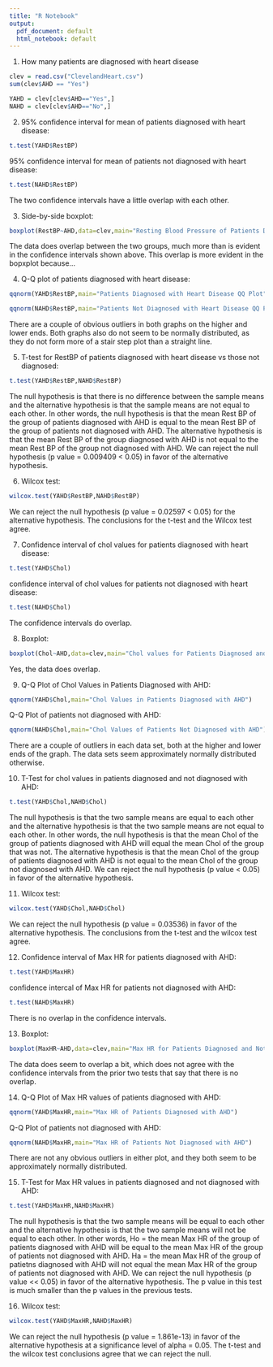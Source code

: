 ```yaml
---
title: "R Notebook"
output:
  pdf_document: default
  html_notebook: default
---
```

1. How many patients are diagnosed with heart disease
```r
clev = read.csv("ClevelandHeart.csv")
sum(clev$AHD == "Yes")
```
```r
YAHD = clev[clev$AHD=="Yes",]
NAHD = clev[clev$AHD=="No",]
```
2. 95% confidence interval for mean of patients diagnosed with heart disease:
```r
t.test(YAHD$RestBP)
```
95% confidence interval for mean of patients not diagnosed with heart disease:
```r
t.test(NAHD$RestBP)
```
The two confidence intervals have a little overlap with each other.

3. Side-by-side boxplot:
```r
boxplot(RestBP~AHD,data=clev,main="Resting Blood Pressure of Patients Diagnosed or Not with Heart Disease")
```
The data does overlap between the two groups, much more than is evident in the confidence intervals shown above. This overlap is more evident in the bopxplot because...

4. Q-Q plot of patients diagnosed with heart disease:
```r
qqnorm(YAHD$RestBP,main="Patients Diagnosed with Heart Disease QQ Plot")
```

```r
qqnorm(NAHD$RestBP,main="Patients Not Diagnosed with Heart Disease QQ Plot")
```
There are a couple of obvious outliers in both graphs on the higher and lower ends. Both graphs also do not seem to be normally distributed, as they do not form more of a stair step plot than a straight line.

5. T-test for RestBP of patients diagnosed with heart disease vs those not diagnosed:
```r
t.test(YAHD$RestBP,NAHD$RestBP)
```
The null hypothesis is that there is no difference between the sample means and the alternative hypothesis is that the sample means are not equal to each other. In other words, the null hypothesis is that the mean Rest BP of the group of patients diagnosed with AHD is equal to the mean Rest BP of the group of patients not diagnosed with AHD. The alternative hypothesis is that the mean Rest BP of the group diagnosed with AHD is not equal to the mean Rest BP of the group not diagnosed with AHD. We can reject the null hypothesis (p value = 0.009409 < 0.05) in favor of the alternative hypothesis. 

6. Wilcox test:
```r
wilcox.test(YAHD$RestBP,NAHD$RestBP)
```
We can reject the null hypothesis (p value = 0.02597 < 0.05) for the alternative hypothesis. The conclusions for the t-test and the Wilcox test agree.

7. Confidence interval of chol values for patients diagnosed with heart disease:
```r
t.test(YAHD$Chol)
```
confidence interval of chol values for patients not diagnosed with heart disease:
```r
t.test(NAHD$Chol)
```
The confidence intervals do overlap.

8. Boxplot:
```r
boxplot(Chol~AHD,data=clev,main="Chol values for Patients Diagnosed and Not Diagnosed with AHD")
```
Yes, the data does overlap.

9. Q-Q Plot of Chol Values in Patients Diagnosed with AHD:
```r
qqnorm(YAHD$Chol,main="Chol Values in Patients Diagnosed with AHD")
```
Q-Q Plot of patients not diagnosed with AHD:
```r
qqnorm(NAHD$Chol,main="Chol Values of Patients Not Diagnosed with AHD")
```
There are a couple of outliers in each data set, both at the higher and lower ends of the graph. The data sets seem approximately normally distributed otherwise.

10. T-Test for chol values in patients diagnosed and not diagnosed with AHD:
```r
t.test(YAHD$Chol,NAHD$Chol)
```
The null hypothesis is that the two sample means are equal to each other and the alternative hypothesis is that the two sample means are not equal to each other. In other words, the null hypothesis is that the mean Chol of the group of patients diagnosed with AHD will equal the mean Chol of the group that was not. The alternative hypothesis is that the mean Chol of the group of patients diagnosed with AHD is not equal to the mean Chol of the group not diagnosed with AHD. We can reject the null hypothesis (p value < 0.05) in favor of the alternative hypothesis.

11. Wilcox test:
```r
wilcox.test(YAHD$Chol,NAHD$Chol)
```
We can reject the null hypothesis (p value = 0.03536) in favor of the alternative hypothesis. The conclusions from the t-test and the wilcox test agree.

12. Confidence interval of Max HR for patients diagnosed with AHD:
```r
t.test(YAHD$MaxHR)
```
confidence intercal of Max HR for patients not diagnosed with AHD:
```r
t.test(NAHD$MaxHR)
```
There is no overlap in the confidence intervals.

13. Boxplot:
```r
boxplot(MaxHR~AHD,data=clev,main="Max HR for Patients Diagnosed and Not Diagnosed with AHD")
```
The data does seem to overlap a bit, which does not agree with the confidence intervals from the prior two tests that say that there is no overlap.

14. Q-Q Plot of Max HR values of patients diagnosed with AHD:
```r
qqnorm(YAHD$MaxHR,main="Max HR of Patients Diagnosed with AHD")
```
Q-Q Plot of patients not diagnosed with AHD:
```r
qqnorm(NAHD$MaxHR,main="Max HR of Patients Not Diagnosed with AHD")
```
There are not any obvious outliers in either plot, and they both seem to be approximately normally distributed.

15. T-Test for Max HR values in patients diagnosed and not diagnosed with AHD:
```r
t.test(YAHD$MaxHR,NAHD$MaxHR)
```
The null hypothesis is that the two sample means will be equal to each other and the alternative hypothesis is that the two sample means will not be equal to each other. In other words, Ho = the mean Max HR of the group of patients diagnosed with AHD will be equal to the mean Max HR of the group of patients not diagnosed with AHD. Ha = the mean Max HR of the group of patietns diagnosed with AHD will not equal the mean Max HR of the group of patients not diagnosed with AHD. We can reject the null hypothesis (p value << 0.05) in favor of the alternative hypothesis. The p value in this test is much smaller than the p values in the previous tests.

16. Wilcox test:
```r
wilcox.test(YAHD$MaxHR,NAHD$MaxHR)
```
We can reject the null hypothesis (p value = 1.861e-13) in favor of the alternative hypothesis at a significance level of alpha = 0.05. The t-test and the wilcox test conclusions agree that we can reject the null.
